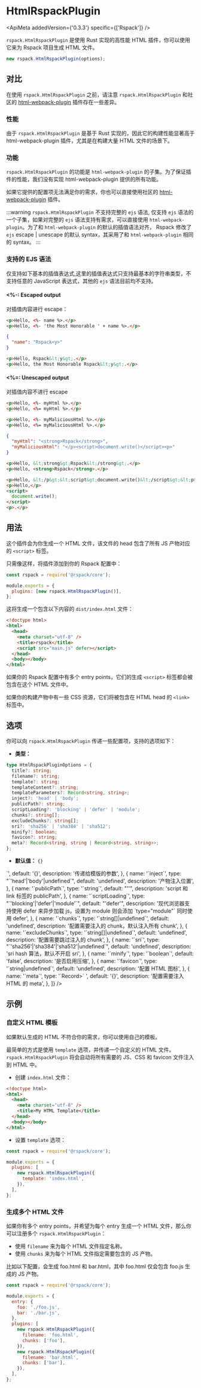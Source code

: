 
# HtmlRspackPlugin

<ApiMeta addedVersion={'0.3.3'} specific={['Rspack']} />

`rspack.HtmlRspackPlugin` 是使用 Rust 实现的高性能 HTML 插件，你可以使用它来为 Rspack 项目生成 HTML 文件。

```js
new rspack.HtmlRspackPlugin(options);
```

## 对比

在使用 `rspack.HtmlRspackPlugin` 之前，请注意 `rspack.HtmlRspackPlugin` 和社区的 [html-webpack-plugin](https://www.npmjs.com/package/html-webpack-plugin) 插件存在一些差异。

### 性能

由于 `rspack.HtmlRspackPlugin` 是基于 Rust 实现的，因此它的构建性能显著高于 html-webpack-plugin 插件，尤其是在构建大量 HTML 文件的场景下。

### 功能

`rspack.HtmlRspackPlugin` 的功能是 `html-webpack-plugin` 的子集。为了保证插件的性能，我们没有实现 html-webpack-plugin 提供的所有功能。

如果它提供的配置项无法满足你的需求，你也可以直接使用社区的 [html-webpack-plugin](https://www.npmjs.com/package/html-webpack-plugin) 插件。

:::warning
`rspack.HtmlRspackPlugin` 不支持完整的 `ejs` 语法, 仅支持 `ejs` 语法的一个子集，如果对完整的 `ejs` 语法支持有需求，可以直接使用 `html-webpack-plugin`。为了和 `html-webpack-plugin` 的默认的插值语法对齐，
Rspack 修改了 `ejs` escape | unescape 的默认 syntax，其采用了和 `html-webpack-plugin` 相同的 syntax。
:::

### 支持的 EJS 语法

仅支持如下基本的插值表达式,这里的插值表达式只支持最基本的字符串类型，不支持任意的 JavaScript 表达式，其他的 `ejs` 语法目前均不支持。

#### \<%-: Escaped output

对插值内容进行 escape：

```html title="ejs"
<p>Hello, <%- name %>.</p>
<p>Hello, <%- 'the Most Honorable ' + name %>.</p>
```

```json title="locals"
{
  "name": "Rspack<y>"
}
```

```html title="html"
<p>Hello, Rspack&lt;y&gt;.</p>
<p>Hello, the Most Honorable Rspack&lt;y&gt;.</p>
```

#### \<%=: Unescaped output

对插值内容不进行 escape

```html title="ejs"
<p>Hello, <%- myHtml %>.</p>
<p>Hello, <%= myHtml %>.</p>

<p>Hello, <%- myMaliciousHtml %>.</p>
<p>Hello, <%= myMaliciousHtml %>.</p>
```

```json title="locals"
{
  "myHtml": "<strong>Rspack</strong>",
  "myMaliciousHtml": "</p><script>document.write()</script><p>"
}
```

```html title="html"
<p>Hello, &lt;strong&gt;Rspack&lt;/strong&gt;.</p>
<p>Hello, <strong>Rspack</strong>.</p>

<p>Hello, &lt;/p&gt;&lt;script&gt;document.write()&lt;/script&gt;&lt;p&gt;.</p>
<p>Hello,</p>
<script>
  document.write();
</script>
<p>.</p>
```

## 用法

这个插件会为你生成一个 HTML 文件，该文件的 head 包含了所有 JS 产物对应的 `<script>` 标签。

只需像这样，将插件添加到你的 Rspack 配置中：

```js title="rspack.config.js"
const rspack = require('@rspack/core');

module.exports = {
  plugins: [new rspack.HtmlRspackPlugin()],
};
```

这将生成一个包含以下内容的 `dist/index.html` 文件：

```html
<!doctype html>
<html>
  <head>
    <meta charset="utf-8" />
    <title>rspack</title>
    <script src="main.js" defer></script>
  </head>
  <body></body>
</html>
```

如果你的 Rspack 配置中有多个 entry points，它们的生成 `<script>` 标签都会被包含在这个 HTML 文件中。

如果你的构建产物中有一些 CSS 资源，它们将被包含在 HTML head 的 `<link>` 标签中。

## 选项

你可以向 `rspack.HtmlRspackPlugin` 传递一些配置项，支持的选项如下：

- **类型：**

```ts
type HtmlRspackPluginOptions = {
  title?: string;
  filename?: string;
  template?: string;
  templateContent?: string;
  templateParameters?: Record<string, string>;
  inject?: 'head' | 'body';
  publicPath?: string;
  scriptLoading?: 'blocking' | 'defer' | 'module';
  chunks?: string[];
  excludeChunks?: string[];
  sri?: 'sha256' | 'sha384' | 'sha512';
  minify?: boolean;
  favicon?: string;
  meta?: Record<string, string | Record<string, string>>;
};
```

- **默认值：** `{}`

<Table
  header={[
    {
      name: '名称',
      key: 'name',
    },
    {
      name: '类型',
      key: 'type',
    },
    {
      name: '默认值',
      key: 'default',
    },
    {
      name: '描述',
      key: 'description',
    },
  ]}
  body={[
    {
      name: '`title`',
      type: '`string|undefined`',
      default: 'undefined',
      description: '构建 HTML 的标题',
    },
    {
      name: '`filename`',
      type: '`string`',
      default: "'index.html'",
      description: '输出的文件名，可以指定子目录，例如 `pages/index.html`',
    },
    {
      name: '`template`',
      type: '`string|undefined`',
      default: 'undefined',
      description: '模版文件路径，支持 ejs',
    },
    {
      name: '`templateContent`',
      type: '`string|undefined`',
      default: 'undefined',
      description: '模版文件内容，优先级大于 template',
    },
    {
      name: '`templateParameters`',
      type: '`Record<string, string>`',
      default: '{}',
      description: '传递给模版的参数',
    },
    {
      name: '`inject`',
      type: "`'head'|'body'|undefined`",
      default: 'undefined',
      description: '产物注入位置',
    },
    {
      name: '`publicPath`',
      type: '`string`',
      default: "''",
      description: 'script 和 link 标签的 publicPath',
    },
    {
      name: '`scriptLoading`',
      type: "`'blocking'|'defer'|'module'`",
      default: "'defer'",
      description:
        '现代浏览器支持使用 defer 来异步加载 js，设置为 module 则会添加 `type="module"` 同时使用 defer',
    },
    {
      name: '`chunks`',
      type: '`string[]|undefined`',
      default: 'undefined',
      description: '配置需要注入的 chunk，默认注入所有 chunk',
    },
    {
      name: '`excludeChunks`',
      type: '`string[]|undefined`',
      default: 'undefined',
      description: '配置需要跳过注入的 chunk',
    },
    {
      name: '`sri`',
      type: "`'sha256'|'sha384'|'sha512'|undefined`",
      default: 'undefined',
      description: 'sri hash 算法，默认不开启 sri',
    },
    {
      name: '`minify`',
      type: '`boolean`',
      default: 'false',
      description: '是否启用压缩',
    },
    {
      name: '`favicon`',
      type: '`string|undefined`',
      default: 'undefined',
      description: '配置 HTML 图标',
    },
    {
      name: '`meta`',
      type: '`Record<string, string|Record<string, string>>` ',
      default: '{}',
      description: '配置需要注入 HTML 的 meta',
    },
  ]}
/>

## 示例

### 自定义 HTML 模板

如果默认生成的 HTML 不符合你的需求，你可以使用自己的模板。

最简单的方式是使用 `template` 选项，并传递一个自定义的 HTML 文件。`rspack.HtmlRspackPlugin` 将会自动将所有需要的 JS、CSS 和 favicon 文件注入到 HTML 中。

- 创建 `index.html` 文件：

```html title="index.html"
<!doctype html>
<html>
  <head>
    <meta charset="utf-8" />
    <title>My HTML Template</title>
  </head>
  <body></body>
</html>
```

- 设置 `template` 选项：

```js title="rspack.config.js"
const rspack = require('@rspack/core');

module.exports = {
  plugins: [
    new rspack.HtmlRspackPlugin({
      template: 'index.html',
    }),
  ],
};
```

### 生成多个 HTML 文件

如果你有多个 entry points，并希望为每个 entry 生成一个 HTML 文件，那么你可以注册多个 `rspack.HtmlRspackPlugin`：

- 使用 `filename` 来为每个 HTML 文件指定名称。
- 使用 `chunks` 来为每个 HTML 文件指定需要包含的 JS 产物。

比如以下配置，会生成 foo.html 和 bar.html，其中 foo.html 仅会包含 foo.js 生成的 JS 产物。

```js
const rspack = require('@rspack/core');

module.exports = {
  entry: {
    foo: './foo.js',
    bar: './bar.js',
  },
  plugins: [
    new rspack.HtmlRspackPlugin({
      filename: 'foo.html',
      chunks: ['foo'],
    }),
    new rspack.HtmlRspackPlugin({
      filename: 'bar.html',
      chunks: ['bar'],
    }),
  ],
};
```
